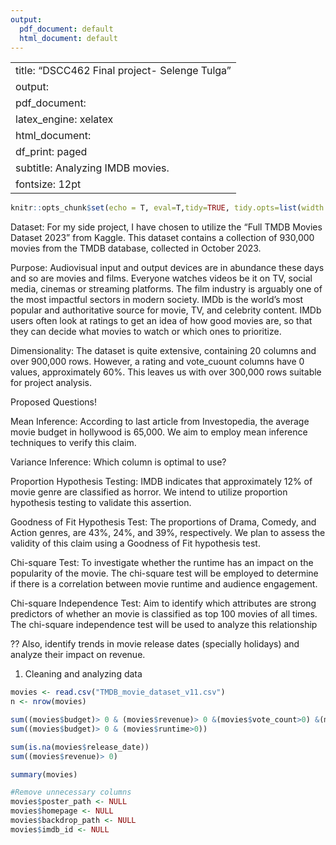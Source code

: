 ```yaml
---
output:
  pdf_document: default
  html_document: default
---
```

---
title: "DSCC462 Final project- Selenge Tulga"
output:
  pdf_document: 
    latex_engine: xelatex
  html_document:
    df_print: paged
subtitle: Analyzing IMDB movies.
fontsize: 12pt
---
```r
knitr::opts_chunk$set(echo = T, eval=T,tidy=TRUE, tidy.opts=list(width.cutoff=60))
```
  
\vspace{5pt}
Dataset: For my side project, I have chosen to utilize the "Full TMDB Movies Dataset 2023" from Kaggle. This dataset contains a collection of 930,000 movies from the TMDB database, collected in October 2023.

Purpose: Audiovisual input and output devices are in abundance these days and so are movies and films. Everyone watches videos be it on TV, social media, cinemas or streaming platforms. The film industry is arguably one of the most impactful sectors in modern society. 
IMDb is the world’s most popular and authoritative source for movie, TV, and celebrity content. IMDb users often look at ratings to get an idea of how good movies are, so that they can decide what movies to watch or which ones to prioritize. 

Dimensionality: The dataset is quite extensive, containing 20 columns and over 900,000 rows. However, a rating and vote_cuount columns have 0 values, approximately 60%. This leaves us with over 300,000 rows suitable for project analysis.

Proposed Questions!

Mean Inference: According to last article from Investopedia, the average movie budget in hollywood is 65,000.  We aim to employ mean inference techniques to verify this claim.

Variance Inference: Which column is optimal to use?

Proportion Hypothesis Testing: IMDB indicates that approximately 12% of movie genre are classified as horror. We intend to utilize proportion hypothesis testing to validate this assertion.

Goodness of Fit Hypothesis Test: The proportions of Drama, Comedy, and Action genres, are 43%, 24%, and 39%, respectively. We plan to assess the validity of this claim using a Goodness of Fit hypothesis test.

Chi-square Test: To investigate whether the runtime has an impact on the popularity of the movie. The chi-square test will be employed to determine if there is a correlation between movie runtime and audience engagement.

Chi-square Independence Test: Aim to identify which attributes are strong predictors of whether an movie is classified as top 100 movies of all times.  The chi-square independence test will be used to analyze this relationship

?? Also, identify trends in movie release dates (specially holidays) and analyze their impact on revenue.


\vspace{5pt}

1. Cleaning and analyzing data
```r
movies <- read.csv("TMDB_movie_dataset_v11.csv")
n <- nrow(movies)

```

```r
sum((movies$budget)> 0 & (movies$revenue)> 0 &(movies$vote_count>0) &(movies$vote_average>0) & (movies$runtime>0))
sum((movies$budget)> 0 & (movies$runtime>0))
```
```r
sum(is.na(movies$release_date))
sum((movies$revenue)> 0)

summary(movies)

```

```r
#Remove unnecessary columns
movies$poster_path <- NULL
movies$homepage <- NULL
movies$backdrop_path <- NULL
movies$imdb_id <- NULL
```

    
